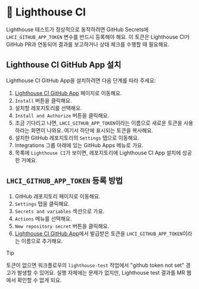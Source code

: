 # 🗼 Lighthouse CI

Lighthouse 테스트가 정상적으로 동작하려면 GitHub Secrets에 `LHCI_GITHUB_APP_TOKEN` 변수를 반드시 등록해야 해요.
이 토큰은 Lighthouse CI가 GitHub PR과 연동되어 결과를 보고하거나 상태 체크를 수행할 때 필요해요.

## Lighthouse CI GitHub App 설치

Lighthouse CI GitHub App을 설치하려면 다음 단계를 따라 주세요:

1. [Lighthouse CI GitHub App](https://github.com/apps/lighthouse-ci) 페이지로 이동해요.
2. `Install` 버튼을 클릭해요.
3. 설치할 레포지토리를 선택해요.
4. `Install and Authorize` 버튼을 클릭해요.
5. 조금 기다리고 나면, `LHCI_GITHUB_APP_TOKEN`이라는 이름으로 새로운 토큰을 사용하라는 화면이 나와요. 여기서 하단에 표시되는 토큰을 복사해요.
6. 설치한 GitHub 레포지토리의 `Settings` 탭으로 이동해요.
7. Integrations 그룹 아래에 있는 GitHub Apps 메뉴로 가요.
8. 목록에 `Lighthouse CI`가 보이면, 레포지토리에 Lighthouse CI App 설치에 성공한 거예요.

## `LHCI_GITHUB_APP_TOKEN` 등록 방법

1. GitHub 레포지토리 페이지로 이동해요.
2. `Settings` 탭을 클릭해요.
3. `Secrets and variables` 섹션으로 가요.
4. `Actions` 메뉴를 선택해요.
5. `New repository secret` 버튼을 클릭해요.
6. [Lighthouse CI GitHub App](https://github.com/apps/lighthouse-ci)에서 발급받은 토큰을 `LHCI_GITHUB_APP_TOKEN`이라는 이름으로 추가해요.

> [!TIP]
> 토큰이 없으면 워크플로우의 `lighthouse-test` 작업에서 "github token not set" 경고가 발생할 수 있어요.
> 실행 자체에는 문제가 없지만, Lighthouse test 결과를 MR 웹에서 확인할 수 없게 되요.
